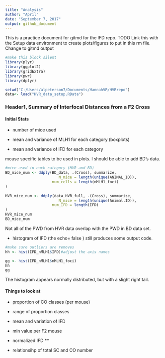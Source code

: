 ```yaml
---
title: "Analysis"
author: "April"
date: "September 7, 2017"
output: github_document
---
```


This is a practice document for gitmd for the IFD repo.
TODO
Link this with the Setup data environment to create plots/figures to put in this rm file.
Change to gitmd output


```r
#make this block silent
library(plyr)
library(ggplot2)
library(gridExtra)
library(pwr)
library(dplyr)

setwd("C:/Users/alpeterson7/Documents/HannahVR/HVRrepo")
data<- load("HVR_data_setup.RData")

```

### Header1, Summary of Interfocal Distances from a F2 Cross


#### Initial Stats
- number of mice used

- mean and variance of MLH1 for each category (boxplots)

- mean and variance of IFD for each category

mouse specific tables to be used in plots. I should be able to add BD's data.
```r
#mice used in each category (HVR and BD)
BD_mice_num <- ddply(BD_data, .(Cross), summarize,
                        N_mice = length(unique(ANIMAL_ID)), 
                     num_cells = length(nMLH1_foci)
)
  
HVR_mice_num <- ddply(data_HVR_full, .(Cross), summarize,
                        N_mice = length(unique(Animal.ID)), 
                     num_IFD = length(IFD)
)
HVR_mice_num
BD_mice_num
```
Not all of the PWD from HVR data overlap with the PWD in BD data set.



* histogram of IFD
(the echo= false ) still produces some output code.
```r
#make sure outliers are removes
hh <- hist(IFD_nMLH1$IFD)#adjust the axis names

gg <- hist(IFD_nMLH1$nMLH1_foci)
hh
gg
```
The histogram appears normally distributed, but with a slight right tail.

#### Things to look at
* proportion of CO classes (per mouse)
* range of proportion classes
* mean and variation of IFD

* min value per F2 mouse
* normalized IFD **
* relationsihp of total SC and CO number
